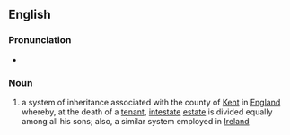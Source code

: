 ==English==
{{wikipedia}}
===Pronunciation===
* {{IPA|/ˈgævəlˌkaɪnd/}}

===Noun===
{{en-noun|-}}

# {{historical}} a system of inheritance associated with the county of [[Kent]] in [[England]] whereby, at the death of a [[tenant]], [[intestate]] [[estate]] is divided equally among all his sons; also, a similar system employed in [[Ireland]]
